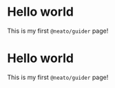 # Hello world
This is my first `@neato/guider` page!
# Hello world
This is my first `@neato/guider` page!